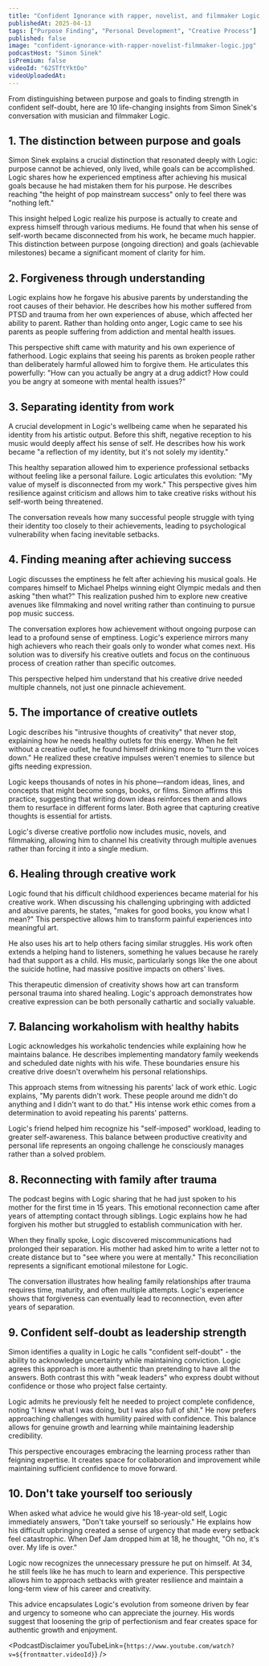 ```yaml
---
title: "Confident Ignorance with rapper, novelist, and filmmaker Logic | A Bit of Optimism Podcast"
publishedAt: 2025-04-13
tags: ["Purpose Finding", "Personal Development", "Creative Process"]
published: false
image: "confident-ignorance-with-rapper-novelist-filmmaker-logic.jpg"
podcastHost: "Simon Sinek"
isPremium: false
videoId: "62STftYktOo"
videoUploadedAt: 
---
```



<PodcastSummaryPageLayout frontmatter={frontmatter}>

From distinguishing between purpose and goals to finding strength in confident self-doubt, here are 10 life-changing insights from Simon Sinek's conversation with musician and filmmaker Logic.

## 1. The distinction between purpose and goals
Simon Sinek explains a crucial distinction that resonated deeply with Logic: purpose cannot be achieved, only lived, while goals can be accomplished. Logic shares how he experienced emptiness after achieving his musical goals because he had mistaken them for his purpose. He describes reaching "the height of pop mainstream success" only to feel there was "nothing left."

This insight helped Logic realize his purpose is actually to create and express himself through various mediums. He found that when his sense of self-worth became disconnected from his work, he became much happier. This distinction between purpose (ongoing direction) and goals (achievable milestones) became a significant moment of clarity for him.

## 2. Forgiveness through understanding
Logic explains how he forgave his abusive parents by understanding the root causes of their behavior. He describes how his mother suffered from PTSD and trauma from her own experiences of abuse, which affected her ability to parent. Rather than holding onto anger, Logic came to see his parents as people suffering from addiction and mental health issues.

This perspective shift came with maturity and his own experience of fatherhood. Logic explains that seeing his parents as broken people rather than deliberately harmful allowed him to forgive them. He articulates this powerfully: "How can you actually be angry at a drug addict? How could you be angry at someone with mental health issues?"

## 3. Separating identity from work
A crucial development in Logic's wellbeing came when he separated his identity from his artistic output. Before this shift, negative reception to his music would deeply affect his sense of self. He describes how his work became "a reflection of my identity, but it's not solely my identity."

This healthy separation allowed him to experience professional setbacks without feeling like a personal failure. Logic articulates this evolution: "My value of myself is disconnected from my work." This perspective gives him resilience against criticism and allows him to take creative risks without his self-worth being threatened.

The conversation reveals how many successful people struggle with tying their identity too closely to their achievements, leading to psychological vulnerability when facing inevitable setbacks.

## 4. Finding meaning after achieving success
Logic discusses the emptiness he felt after achieving his musical goals. He compares himself to Michael Phelps winning eight Olympic medals and then asking "then what?" This realization pushed him to explore new creative avenues like filmmaking and novel writing rather than continuing to pursue pop music success.

The conversation explores how achievement without ongoing purpose can lead to a profound sense of emptiness. Logic's experience mirrors many high achievers who reach their goals only to wonder what comes next. His solution was to diversify his creative outlets and focus on the continuous process of creation rather than specific outcomes.

This perspective helped him understand that his creative drive needed multiple channels, not just one pinnacle achievement.

## 5. The importance of creative outlets
Logic describes his "intrusive thoughts of creativity" that never stop, explaining how he needs healthy outlets for this energy. When he felt without a creative outlet, he found himself drinking more to "turn the voices down." He realized these creative impulses weren't enemies to silence but gifts needing expression.

Logic keeps thousands of notes in his phone—random ideas, lines, and concepts that might become songs, books, or films. Simon affirms this practice, suggesting that writing down ideas reinforces them and allows them to resurface in different forms later. Both agree that capturing creative thoughts is essential for artists.

Logic's diverse creative portfolio now includes music, novels, and filmmaking, allowing him to channel his creativity through multiple avenues rather than forcing it into a single medium.

## 6. Healing through creative work
Logic found that his difficult childhood experiences became material for his creative work. When discussing his challenging upbringing with addicted and abusive parents, he states, "makes for good books, you know what I mean?" This perspective allows him to transform painful experiences into meaningful art.

He also uses his art to help others facing similar struggles. His work often extends a helping hand to listeners, something he values because he rarely had that support as a child. His music, particularly songs like the one about the suicide hotline, had massive positive impacts on others' lives.

This therapeutic dimension of creativity shows how art can transform personal trauma into shared healing. Logic's approach demonstrates how creative expression can be both personally cathartic and socially valuable.

## 7. Balancing workaholism with healthy habits
Logic acknowledges his workaholic tendencies while explaining how he maintains balance. He describes implementing mandatory family weekends and scheduled date nights with his wife. These boundaries ensure his creative drive doesn't overwhelm his personal relationships.

This approach stems from witnessing his parents' lack of work ethic. Logic explains, "My parents didn't work. These people around me didn't do anything and I didn't want to do that." His intense work ethic comes from a determination to avoid repeating his parents' patterns.

Logic's friend helped him recognize his "self-imposed" workload, leading to greater self-awareness. This balance between productive creativity and personal life represents an ongoing challenge he consciously manages rather than a solved problem.

## 8. Reconnecting with family after trauma
The podcast begins with Logic sharing that he had just spoken to his mother for the first time in 15 years. This emotional reconnection came after years of attempting contact through siblings. Logic explains how he had forgiven his mother but struggled to establish communication with her.

When they finally spoke, Logic discovered miscommunications had prolonged their separation. His mother had asked him to write a letter not to create distance but to "see where you were at mentally." This reconciliation represents a significant emotional milestone for Logic.

The conversation illustrates how healing family relationships after trauma requires time, maturity, and often multiple attempts. Logic's experience shows that forgiveness can eventually lead to reconnection, even after years of separation.

## 9. Confident self-doubt as leadership strength
Simon identifies a quality in Logic he calls "confident self-doubt" - the ability to acknowledge uncertainty while maintaining conviction. Logic agrees this approach is more authentic than pretending to have all the answers. Both contrast this with "weak leaders" who express doubt without confidence or those who project false certainty.

Logic admits he previously felt he needed to project complete confidence, noting "I knew what I was doing, but I was also full of shit." He now prefers approaching challenges with humility paired with confidence. This balance allows for genuine growth and learning while maintaining leadership credibility.

This perspective encourages embracing the learning process rather than feigning expertise. It creates space for collaboration and improvement while maintaining sufficient confidence to move forward.

## 10. Don't take yourself too seriously
When asked what advice he would give his 18-year-old self, Logic immediately answers, "Don't take yourself so seriously." He explains how his difficult upbringing created a sense of urgency that made every setback feel catastrophic. When Def Jam dropped him at 18, he thought, "Oh no, it's over. My life is over."

Logic now recognizes the unnecessary pressure he put on himself. At 34, he still feels like he has much to learn and experience. This perspective allows him to approach setbacks with greater resilience and maintain a long-term view of his career and creativity.

This advice encapsulates Logic's evolution from someone driven by fear and urgency to someone who can appreciate the journey. His words suggest that loosening the grip of perfectionism and fear creates space for authentic growth and enjoyment.


<PodcastDisclaimer youTubeLink={`https://www.youtube.com/watch?v=${frontmatter.videoId}`} />

</PodcastSummaryPageLayout>

